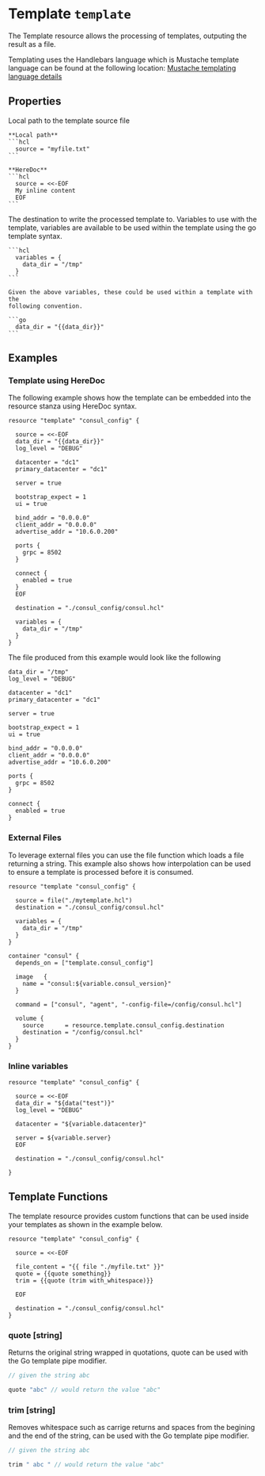 
# Template `template`

<Intro>
The Template resource allows the processing of templates, outputing
the result as a file.

Templating uses the Handlebars language which is Mustache template language can be found at the following
location:
[Mustache templating language details](https://mustache.github.io/mustache.5.html)
</Intro>

## Properties

<Properties>
  <Property name="source" type="string" required="true" value="">
    Local path to the template source file 

    **Local path**
    ```hcl
      source = "myfile.txt"
    ```
    
    **HereDoc**
    ```hcl
      source = <<-EOF
      My inline content
      EOF
    ```
  </Property>

  <Property name="destination" type="string" required="true" value=""> 
    The destination to write the processed template to.
  </Property>
  
  <Property name="variables" type="map[string]interface" required="false" value=""> 
    Variables to use with the template, variables are available to be used
    within the template using the go template syntax.

    ```hcl
      variables = {
        data_dir = "/tmp"
      }
    ```

    Given the above variables, these could be used within a template with the 
    following convention.

    ```go
      data_dir = "{{data_dir}}"
    ```
  </Property>
</Properties>

<MetaProperties/>

## Examples

### Template using HereDoc

The following example shows how the template can be embedded into the resource 
stanza using HereDoc syntax.

```hcl
resource "template" "consul_config" {

  source = <<-EOF
  data_dir = "{{data_dir}}"
  log_level = "DEBUG"

  datacenter = "dc1"
  primary_datacenter = "dc1"

  server = true

  bootstrap_expect = 1
  ui = true

  bind_addr = "0.0.0.0"
  client_addr = "0.0.0.0"
  advertise_addr = "10.6.0.200"

  ports {
    grpc = 8502
  }

  connect {
    enabled = true
  }
  EOF

  destination = "./consul_config/consul.hcl"

  variables = {
    data_dir = "/tmp"
  }
}
```

The file produced from this example would look like the following

```shell
data_dir = "/tmp"
log_level = "DEBUG"

datacenter = "dc1"
primary_datacenter = "dc1"

server = true

bootstrap_expect = 1
ui = true

bind_addr = "0.0.0.0"
client_addr = "0.0.0.0"
advertise_addr = "10.6.0.200"

ports {
  grpc = 8502
}

connect {
  enabled = true
}
```

### External Files

To leverage external files you can use the file function which loads a file 
returning a string. This example also shows how interpolation
can be used to ensure a template is processed before it is consumed.

```hcl
resource "template "consul_config" {

  source = file("./mytemplate.hcl") 
  destination = "./consul_config/consul.hcl"

  variables = {
    data_dir = "/tmp"
  }
}

container "consul" {
  depends_on = ["template.consul_config"]

  image   {
    name = "consul:${variable.consul_version}"
  }

  command = ["consul", "agent", "-config-file=/config/consul.hcl"]

  volume {
    source      = resource.template.consul_config.destination
    destination = "/config/consul.hcl"
  }
}
```

### Inline variables

```hcl
resource "template" "consul_config" {

  source = <<-EOF
  data_dir = "${data("test")}"
  log_level = "DEBUG"

  datacenter = "${variable.datacenter}"

  server = ${variable.server}
  EOF

  destination = "./consul_config/consul.hcl"

}
```

## Template Functions

The template resource provides custom functions that can be used inside your 
templates as shown in the example below.

```hcl
resource "template" "consul_config" {

  source = <<-EOF

  file_content = "{{ file "./myfile.txt" }}"
  quote = {{quote something}} 
  trim = {{quote (trim with_whitespace)}}

  EOF

  destination = "./consul_config/consul.hcl"
}
```

### quote [string]

Returns the original string wrapped in quotations, quote can be used with 
the Go template pipe modifier.

```go
// given the string abc

quote "abc" // would return the value "abc"
```

### trim [string]

Removes whitespace such as carrige returns and spaces from the begining and 
the end of the string, can be used with the Go template pipe modifier.

```go
// given the string abc

trim " abc " // would return the value "abc"
```